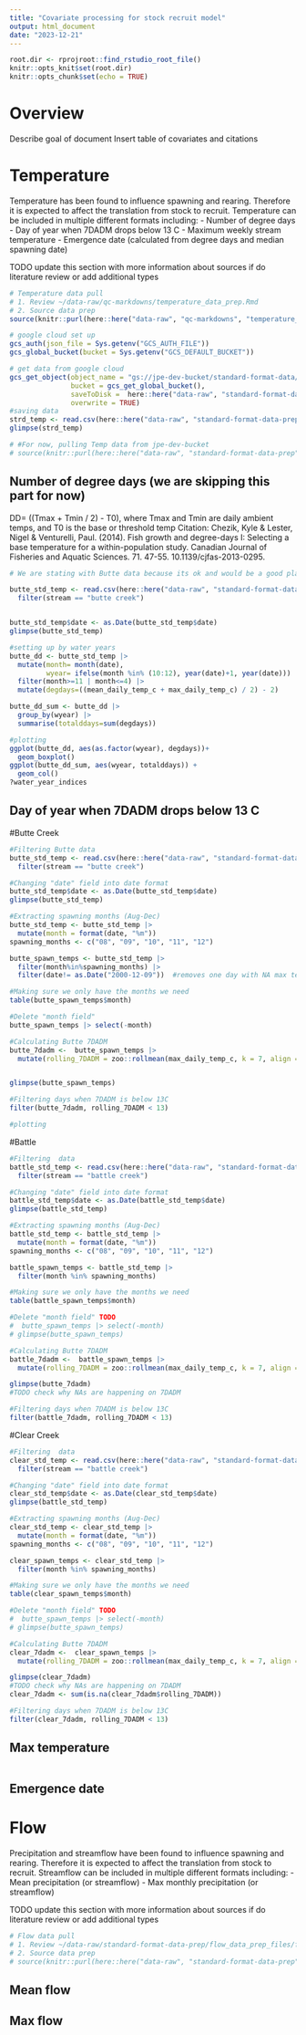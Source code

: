 ```yaml
---
title: "Covariate processing for stock recruit model"
output: html_document
date: "2023-12-21"
---
```


```r
root.dir <- rprojroot::find_rstudio_root_file()
knitr::opts_knit$set(root.dir)
knitr::opts_chunk$set(echo = TRUE)
```

               
               
# Overview
Describe goal of document
Insert table of covariates and citations

# Temperature
Temperature has been found to influence spawning and rearing. Therefore it is expected to affect the translation from stock to recruit. Temperature can be included in multiple different formats including:
- Number of degree days
- Day of year when 7DADM drops below 13 C
- Maximum weekly stream temperature
- Emergence date (calculated from degree days and median spawning date)

TODO update this section with more information about sources if do literature review or add additional types

```r
# Temperature data pull
# 1. Review ~/data-raw/qc-markdowns/temperature_data_prep.Rmd
# 2. Source data prep
source(knitr::purl(here::here("data-raw", "qc-markdowns", "temperature_data_prep.Rmd"), quiet=TRUE)) # after reviewing we will likely just source the data prep file here so you have access to all the data objects

```

```r
# google cloud set up
gcs_auth(json_file = Sys.getenv("GCS_AUTH_FILE"))
gcs_global_bucket(bucket = Sys.getenv("GCS_DEFAULT_BUCKET"))

# get data from google cloud
gcs_get_object(object_name = "gs://jpe-dev-bucket/standard-format-data/standard_temperature.csv",
               bucket = gcs_get_global_bucket(),
               saveToDisk =  here::here("data-raw", "standard-format-data-prep", "standard_temperature.csv"),
               overwrite = TRUE)
#saving data
strd_temp <- read.csv(here::here("data-raw", "standard-format-data-prep", "temp_data", "standard_temperature.csv"))
glimpse(strd_temp)
```

```r
# #For now, pulling Temp data from jpe-dev-bucket
# source(knitr::purl(here::here("data-raw", "standard-format-data-prep", "temp_data", "standard_temperature.csv"), quiet=TRUE))


```

## Number of degree days (we are skipping this part for now)
DD= ((Tmax + Tmin / 2) - T0), where Tmax and Tmin are daily ambient temps, and T0 is the base or threshold temp
Citation: Chezik, Kyle & Lester, Nigel & Venturelli, Paul. (2014). Fish growth and degree-days I: Selecting a base temperature for a within-population study. Canadian Journal of Fisheries and Aquatic Sciences. 71. 47-55. 10.1139/cjfas-2013-0295. 
```r
# We are stating with Butte data because its ok and would be a good placeholder

butte_std_temp <- read.csv(here::here("data-raw", "standard-format-data-prep", "temp_data", "standard_temperature.csv")) |>
  filter(stream == "butte creek")


butte_std_temp$date <- as.Date(butte_std_temp$date)
glimpse(butte_std_temp)

#setting up by water years
butte_dd <- butte_std_temp |> 
  mutate(month= month(date), 
         wyear= ifelse(month %in% (10:12), year(date)+1, year(date))) |>  
  filter(month>=11 | month<=4) |> 
  mutate(degdays=((mean_daily_temp_c + max_daily_temp_c) / 2) - 2) 

butte_dd_sum <- butte_dd |> 
  group_by(wyear) |> 
  summarise(totalddays=sum(degdays))

#plotting
ggplot(butte_dd, aes(as.factor(wyear), degdays))+
  geom_boxplot()
ggplot(butte_dd_sum, aes(wyear, totalddays)) +
  geom_col()
?water_year_indices
```


## Day of year when 7DADM drops below 13 C
#Butte Creek
```r
#Filtering Butte data 
butte_std_temp <- read.csv(here::here("data-raw", "standard-format-data-prep", "temp_data", "standard_temperature.csv")) |>
  filter(stream == "butte creek")

#Changing "date" field into date format
butte_std_temp$date <- as.Date(butte_std_temp$date)
glimpse(butte_std_temp)

#Extracting spawning months (Aug-Dec)
butte_std_temp <- butte_std_temp |> 
  mutate(month = format(date, "%m"))
spawning_months <- c("08", "09", "10", "11", "12")

butte_spawn_temps <- butte_std_temp |> 
  filter(month%in%spawning_months) |> 
  filter(date!= as.Date("2000-12-09"))  #removes one day with NA max temp 

#Making sure we only have the months we need 
table(butte_spawn_temps$month)

#Delete "month field" 
butte_spawn_temps |> select(-month)

#Calculating Butte 7DADM
butte_7dadm <-  butte_spawn_temps |> 
  mutate(rolling_7DADM = zoo::rollmean(max_daily_temp_c, k = 7, align = "center", fill = NA)) #There are 6 N/A values corresponding to the first and last three values that are unable to calculate rollmean 


glimpse(butte_spawn_temps)

#Filtering days when 7DADM is below 13C
filter(butte_7dadm, rolling_7DADM < 13)

#plotting 

```
#Battle
```r
#Filtering  data 
battle_std_temp <- read.csv(here::here("data-raw", "standard-format-data-prep", "temp_data", "standard_temperature.csv")) |>
  filter(stream == "battle creek")

#Changing "date" field into date format
battle_std_temp$date <- as.Date(battle_std_temp$date)
glimpse(battle_std_temp)

#Extracting spawning months (Aug-Dec)
battle_std_temp <- battle_std_temp |> 
  mutate(month = format(date, "%m"))
spawning_months <- c("08", "09", "10", "11", "12")

battle_spawn_temps <- battle_std_temp |> 
  filter(month %in% spawning_months) 

#Making sure we only have the months we need 
table(battle_spawn_temps$month)

#Delete "month field" TODO
#  butte_spawn_temps |> select(-month)
# glimpse(butte_spawn_temps)

#Calculating Butte 7DADM
battle_7dadm <-  battle_spawn_temps |> 
  mutate(rolling_7DADM = zoo::rollmean(max_daily_temp_c, k = 7, align = "center", fill = NA))

glimpse(butte_7dadm)
#TODO check why NAs are happening on 7DADM

#Filtering days when 7DADM is below 13C
filter(battle_7dadm, rolling_7DADM < 13)
```
#Clear Creek
```r
#Filtering  data 
clear_std_temp <- read.csv(here::here("data-raw", "standard-format-data-prep", "temp_data", "standard_temperature.csv")) |>
  filter(stream == "battle creek")

#Changing "date" field into date format
clear_std_temp$date <- as.Date(clear_std_temp$date)
glimpse(battle_std_temp)

#Extracting spawning months (Aug-Dec)
clear_std_temp <- clear_std_temp |> 
  mutate(month = format(date, "%m"))
spawning_months <- c("08", "09", "10", "11", "12")

clear_spawn_temps <- clear_std_temp |> 
  filter(month %in% spawning_months) 

#Making sure we only have the months we need 
table(clear_spawn_temps$month)

#Delete "month field" TODO
#  butte_spawn_temps |> select(-month)
# glimpse(butte_spawn_temps)

#Calculating Butte 7DADM
clear_7dadm <-  clear_spawn_temps |> 
  mutate(rolling_7DADM = zoo::rollmean(max_daily_temp_c, k = 7, align = "center", fill = NA))

glimpse(clear_7dadm)
#TODO check why NAs are happening on 7DADM
clear_7dadm <- sum(is.na(clear_7dadm$rolling_7DADM))

#Filtering days when 7DADM is below 13C
filter(clear_7dadm, rolling_7DADM < 13)
```

## Max temperature

```r

```

## Emergence date

# Flow
Precipitation and streamflow have been found to influence spawning and rearing. Therefore it is expected to affect the translation from stock to recruit. Streamflow can be included in multiple different formats including:
- Mean precipitation (or streamflow)
- Max monthly precipitation (or streamflow)

TODO update this section with more information about sources if do literature review or add additional types

```r
# Flow data pull
# 1. Review ~/data-raw/standard-format-data-prep/flow_data_prep_files/flow_data_prep.Rmd
# 2. Source data prep
# source(knitr::purl(here::here("data-raw", "standard-format-data-prep", "flow_data_prep_files", "flow_data_prep.Rmd"), quiet=TRUE)) # after reviewing we will likely just source the data prep file here so you have access to all the data objects
```


## Mean flow

## Max flow



